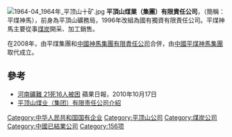 [[File:1964-04_1964年_平顶山十矿.jpg|thumb]]
'''平頂山煤業（集團）有限責任公司'''，（簡稱：平煤神馬），前身為平頂山礦務局，1996年改組為國有獨資有限責任公司。平煤神馬主要從事[[煤炭|煤炭]]開采、加工銷售。

在2008年，由平煤集團和[[中國神馬集團有限責任公司|中國神馬集團有限責任公司]]合併，由[[中國平煤神馬集團|中國平煤神馬集團]]取代成立。

==參考==
*[http://hk.apple.nextmedia.com/template/apple/art_main.php?iss_id=20101017&sec_id=15335&subsec_id=15336&art_id=14561843 河南礦難 21死16人被困] 蘋果日報，2010年10月17日
*[https://web.archive.org/web/20100926060613/http://www.cctd.com.cn/exposition/tjqy/pdsmy/index.htm 平顶山煤业（集团）有限责任公司介紹]

{{156项重点工程}}

[[Category:中华人民共和国国有企业|Category:中华人民共和国国有企业]]
[[Category:平顶山公司|Category:平顶山公司]]
[[Category:煤炭公司|Category:煤炭公司]]
[[Category:中國已結業公司|Category:中國已結業公司]]
[[Category:156项|Category:156项]]